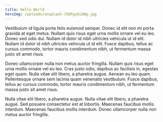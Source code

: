 ```yaml
---
title: Hello World
heroImg: /uploads/unsplash-75EFpyXu3Wg.jpg
---
```


Vestibulum id ligula porta felis euismod semper. Donec id elit non mi porta gravida at eget metus. Nullam quis risus eget urna mollis ornare vel eu leo. Donec sed odio dui. Nullam id dolor id nibh ultricies vehicula ut id elit. Nullam id dolor id nibh ultricies vehicula ut id elit. Fusce dapibus, tellus ac cursus commodo, tortor mauris condimentum nibh, ut fermentum massa justo sit amet risus.

Donec ullamcorper nulla non metus auctor fringilla. Nullam quis risus eget urna mollis ornare vel eu leo. Cras justo odio, dapibus ac facilisis in, egestas eget quam. Nulla vitae elit libero, a pharetra augue. Aenean eu leo quam. Pellentesque ornare sem lacinia quam venenatis vestibulum. Fusce dapibus, tellus ac cursus commodo, tortor mauris condimentum nibh, ut fermentum massa justo sit amet risus.

Nulla vitae elit libero, a pharetra augue. Nulla vitae elit libero, a pharetra augue. Sed posuere consectetur est at lobortis. Maecenas faucibus mollis interdum. Maecenas faucibus mollis interdum. Donec ullamcorper nulla non metus auctor fringilla.
